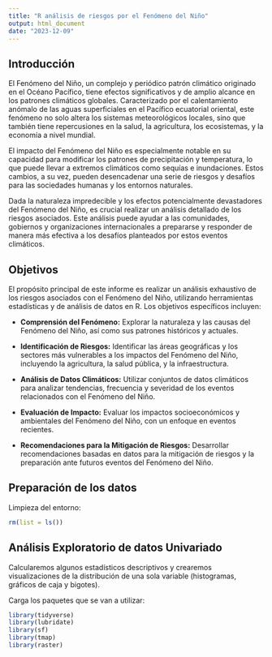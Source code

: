 ```yaml
---
title: "R análisis de riesgos por el Fenómeno del Niño"
output: html_document
date: "2023-12-09"
---
```


## Introducción

El Fenómeno del Niño, un complejo y periódico patrón climático originado en el Océano Pacífico, tiene efectos significativos y de amplio alcance en los patrones climáticos globales. Caracterizado por el calentamiento anómalo de las aguas superficiales en el Pacífico ecuatorial oriental, este fenómeno no solo altera los sistemas meteorológicos locales, sino que también tiene repercusiones en la salud, la agricultura, los ecosistemas, y la economía a nivel mundial.

El impacto del Fenómeno del Niño es especialmente notable en su capacidad para modificar los patrones de precipitación y temperatura, lo que puede llevar a extremos climáticos como sequías e inundaciones. Estos cambios, a su vez, pueden desencadenar una serie de riesgos y desafíos para las sociedades humanas y los entornos naturales.

Dada la naturaleza impredecible y los efectos potencialmente devastadores del Fenómeno del Niño, es crucial realizar un análisis detallado de los riesgos asociados. Este análisis puede ayudar a las comunidades, gobiernos y organizaciones internacionales a prepararse y responder de manera más efectiva a los desafíos planteados por estos eventos climáticos.

## Objetivos

El propósito principal de este informe es realizar un análisis exhaustivo de los riesgos asociados con el Fenómeno del Niño, utilizando herramientas estadísticas y de análisis de datos en R. Los objetivos específicos incluyen:

-   **Comprensión del Fenómeno:** Explorar la naturaleza y las causas del Fenómeno del Niño, así como sus patrones históricos y actuales.

-   **Identificación de Riesgos:** Identificar las áreas geográficas y los sectores más vulnerables a los impactos del Fenómeno del Niño, incluyendo la agricultura, la salud pública, y la infraestructura.

-   **Análisis de Datos Climáticos:** Utilizar conjuntos de datos climáticos para analizar tendencias, frecuencia y severidad de los eventos relacionados con el Fenómeno del Niño.

-   **Evaluación de Impacto:** Evaluar los impactos socioeconómicos y ambientales del Fenómeno del Niño, con un enfoque en eventos recientes.

-   **Recomendaciones para la Mitigación de Riesgos:** Desarrollar recomendaciones basadas en datos para la mitigación de riesgos y la preparación ante futuros eventos del Fenómeno del Niño.

## Preparación de los datos

Limpieza del entorno:

```r
rm(list = ls())
```

## Análisis Exploratorio de datos Univariado

Calcularemos algunos estadísticos descriptivos y crearemos visualizaciones de la distribución de una sola variable (histogramas, gráficos de caja y bigotes).

Carga los paquetes que se van a utilizar:

```r
library(tidyverse)
library(lubridate)
library(sf)
library(tmap)
library(raster)

```
